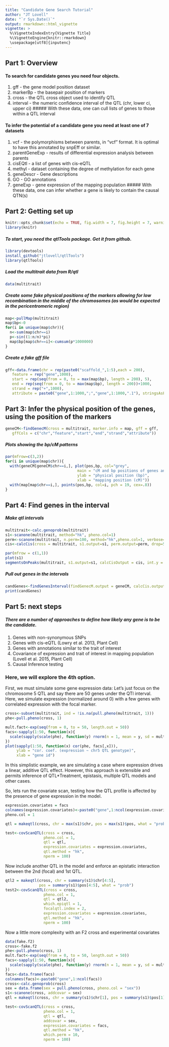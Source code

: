 ```yaml
---
title: "Candidate Gene Search Tutorial"
author: "JT Lovell"
date: "`r Sys.Date()`"
output: rmarkdown::html_vignette
vignette: >
  %\VignetteIndexEntry{Vignette Title}
  %\VignetteEngine{knitr::rmarkdown}
  \usepackage[utf8]{inputenc}
---
```


## Part 1: Overview
#### To search for candidate genes you need four objects. 
1. gff - the gene model position dataset
2. markerBp - the basepair position of markers 
3. cross - the QTL cross object used to identify QTL
4. interval - the numeric confidence interval of the QTL (chr, lower ci, upper ci)
##### With these data, one can cull lists of genes to those within a QTL interval

#### To infer the potential of a candidate gene you need at least one of 7 datasets
1. vcf - the polymorphisms between parents, in "vcf" format. It is optimal to have this annotated by snpEff or similar. 
2. parentGeneExp - results of differential expression analysis between parents
3. cisEQtl - a list of genes with cis-eQTL
4. methyl - dataset containing the degree of methylation for each gene
5. geneDescr - Gene descriptions
6. GO - GO annotations
7. geneExp - gene expression of the mapping population
##### With these data, one can infer whether a gene is likely to contain the causal QTN(s)

## Part 2: Getting set up
```r
knitr::opts_chunk$set(echo = TRUE, fig.width = 7, fig.height = 7, warning = FALSE)
library(knitr)
```

##### To start, you need the qtlTools package. Get it from github.
```r
library(devtools)
install_github("jtlovell/qtlTools")
library(qtlTools)
```

##### Load the multitrait data from R/qtl
```r
data(multitrait)
```

##### Create some fake physical positions of the markers allowing for low recombination in the middle of the chromosomes (as would be expected in the pericentromeric region)
```r
map<-pullMap(multitrait)
map$bp<-0
for(i in unique(map$chr)){
  n<-sum(map$chr==i)
  p<-sin((1:n/n)*pi)
  map$bp[map$chr==i]<-cumsum(p*1000000)
}
```

##### Create a fake gff file
```r
gff<-data.frame(chr = rep(paste0("scaffold_",1:5),each = 200),
   feature = rep("gene",1000),
   start = rep(seq(from = 0, to = max(map$bp), length = 200), 5),
   end = rep(seq(from = 0, to = max(map$bp), length = 200))+1000,
   strand = rep("+",1000),
   attribute = paste0("gene",1:1000,";","gene",1:1000,".1"), stringsAsFactors=F)
```

## Part 3: Infer the physical position of the genes, using the position of the markers
```r
geneCM<-findGenecM(cross = multitrait, marker.info = map, gff = gff,
   gffCols = c("chr","feature","start","end","strand","attribute"))
```
##### Plots showing the bp/cM patterns
```r
par(mfrow=c(3,2))
for(i in unique(map$chr)){
  with(geneCM[geneCM$chr==i,], plot(pos,bp, col="grey", 
                                main = "cM and bp positions of genes and markers",
                                ylab = "physical position (bp)",
                                xlab = "mapping position (cM)"))
  with(map[map$chr==i,], points(pos,bp, col=i, pch = 19, cex=.8))
}
```

## Part 4: Find genes in the interval
##### Make qtl intervals
```r
multitrait<-calc.genoprob(multitrait)
s1<-scanone(multitrait, method="hk", pheno.col=1)
perm<-scanone(multitrait, n.perm=100, method="hk",pheno.col=1, verbose=FALSE)
cis<-calcCis(cross = multitrait, s1.output=s1, perm.output=perm, drop=5)

par(mfrow = c(1,1))
plot(s1)
segmentsOnPeaks(multitrait, s1.output=s1, calcCisOutput = cis, int.y = 13.1)
```

##### Pull out genes in the intervals
```r
candGenes<-findGenesInterval(findGenecM.output = geneCM, calcCis.output = cis)
print(candGenes)
```

## Part 5: next steps
##### There are a number of approaches to define how likely any gene is to be the candidate. 
1. Genes with non-synonymous SNPs
2. Genes with cis-eQTL (Lowry et al. 2013, Plant Cell)
3. Genes with annotations similar to the trait of interest
4. Covariance of expression and trait of interest in mapping population (Lovell et al. 2015, Plant Cell)
5. Causal Inference testing

### Here, we will explore the 4th option.
First, we must simulate some gene expression data:
Let's just focus on the chromosome 5 QTL and say there are 50 genes under the QTl interval. Here, we simulate expression (normalized around 0) with a few genes with correlated expression with the focal marker.

```r
cross<-subset(multitrait, ind = !is.na(pull.pheno(multitrait, 1)))
phe<-pull.pheno(cross, 1)

mult.fact<-exp(seq(from = 0, to = 50, length.out = 50))
facs<-sapply(1:50, function(x){
  scale(sapply(scale(phe), function(y) rnorm(n = 1, mean = y, sd = mult.fact[x])))
})
plot(sapply(1:50, function(x) cor(phe, facs[,x])),
     ylab = "cor. coef. (expression ~ chr5 QTL genotype)",
     xlab = "gene id")
```

In this simplistic example, we are simulating a case where expression drives a linear, additive QTL effect. However, this approach is extensible and permits inference of QTL*Treatment, epistasis, multiple QTL models and other cases. 

So, lets run the covariate scan, testing how the QTL profile is affected by the presence of gene expression in the model. 

```r
expression.covariates = facs
colnames(expression.covariates)<-paste0("gene",1:ncol(expression.covariates))
pheno.col = 1

qtl = makeqtl(cross, chr = max(s1)$chr, pos = max(s1)$pos, what = "prob")

test<-covScanQTL(cross = cross,
                 pheno.col = 1,
                 qtl = qtl,
                 expression.covariates = expression.covariates,
                 qtl.method = "hk",
                 nperm = 100)
```

Now include another QTL in the model and enforce an epistatic interaction between the 2nd (focal) and 1st QTL.
```r
qtl2 = makeqtl(cross, chr = summary(s1)$chr[4:5], 
               pos = summary(s1)$pos[4:5], what = "prob")
test2<-covScanQTL(cross = cross,
                 pheno.col = 1,
                 qtl = qtl2,
                 which.epiqtl = 1,
                 focalqtl.index = 2,
                 expression.covariates = expression.covariates,
                 qtl.method = "hk",
                 nperm = 100)
```


Now a little more complexity with an F2 cross and experimental covariates
```r
data(fake.f2)
cross<-fake.f2
phe<-pull.pheno(cross, 1)
mult.fact<-exp(seq(from = 0, to = 50, length.out = 50))
facs<-sapply(1:50, function(x){
  scale(sapply(scale(phe), function(y) rnorm(n = 1, mean = y, sd = mult.fact[x])))
})
facs<-data.frame(facs)
colnames(facs)<-paste0("gene",1:ncol(facs))
cross<-calc.genoprob(cross)
sex = data.frame(sex = pull.pheno(cross, pheno.col = "sex"))
s1<-scanone(cross, addcovar = sex)
qtl = makeqtl(cross, chr = summary(s1)$chr[1], pos = summary(s1)$pos[1], what = "prob")

test<-covScanQTL(cross = cross,
                 pheno.col = 1,
                 qtl = qtl,
                 addcovar = sex,
                 expression.covariates = facs,
                 qtl.method = "hk",
                 which.perm = 10,
                 nperm = 100)

```

